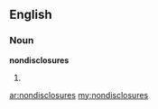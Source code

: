 ==English==

===Noun===
'''nondisclosures'''

# {{plural of|[[nondisclosure]]}}

[[ar:nondisclosures]]
[[my:nondisclosures]]